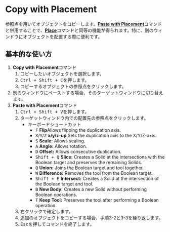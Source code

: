 
# Copy with Placement

<Reference shortcut="Ctrl + Shift + C" command="Copy With Placement" button="" />

参照点を用いてオブジェクトをコピーします。[**Paste with Placement**](paste-with-placement)コマンドと併用することで、[**Place**](place)コマンドと同等の機能が得られます。特に、別のウィンドウにオブジェクトを配置する際に便利です。

## 基本的な使い方

1. **Copy with Placement**コマンド
    1. コピーしたいオブジェクトを選択します。
    2. <kbd>Ctrl + Shift + C</kbd>を押します。
    3. コピーするオブジェクトの参照点をクリックします。
2. 別のウィンドウにペーストする場合、そのターゲットウィンドウに切り替えます。
3. **Paste with Placement**コマンド
    1. <kbd>Ctrl + Shift + V</kbd>を押します。
    2. ターゲットウィンドウ内での配置先の参照点をクリックします。
        - <Kst>キーボードショートカット</Kst>
            - <kbd>F</kbd> **Flip**Allows flipping the duplication axis.
            - <kbd>X</kbd>/<kbd>Y</kbd>/<kbd>Z</kbd> **x/y/z-up** Sets the duplication axis to the X/Y/Z-axis.
            - <kbd>S</kbd> **Scale:** Allows scaling.
            - <kbd>A</kbd> **Angle:** Allows rotation.
            - <kbd>D</kbd> **Offset:** Allows consecutive duplication.
            - <kbd>Shift + Q</kbd> **Slice:** Creates a Solid at the intersections with the Boolean target and preserves the remaining Solids.
            - <kbd>Q</kbd> **Union:** Joins the Boolean target and tool together.
            - <kbd>W</kbd> **Difference:** Removes the tool from the Boolean target.
            - <kbd>Shift + E</kbd> **Intersect:** Creates a Solid at the intersection of the Boolean target and tool.
            - <kbd>B</kbd> **New Body:** Creates a new Solid without performing Boolean operations.
            - <kbd>T</kbd>  **Keep Tool:** Preserves the tool after performing a Boolean operation.
    3. 右クリックで確定します。
    4. 追加のオブジェクトをコピーする場合、手順3-2と3-3を繰り返します。
    5. <kbd>Esc</kbd>を押してコマンドを終了します。